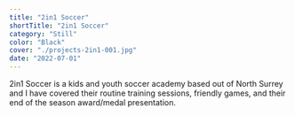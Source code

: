 ```yaml
---
title: "2in1 Soccer"
shortTitle: "2in1 Soccer"
category: "Still"
color: "Black"
cover: "./projects-2in1-001.jpg"
date: "2022-07-01"
---
```


2in1 Soccer is a kids and youth soccer academy based out of North Surrey and I have covered their routine training sessions, friendly games, and their end of the season award/medal presentation.
